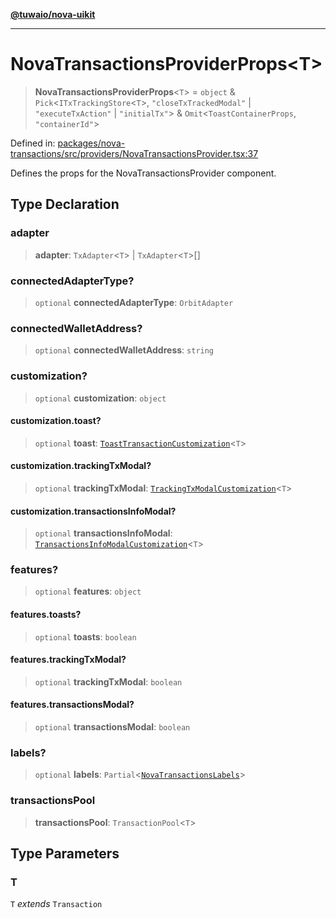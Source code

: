[**@tuwaio/nova-uikit**](../../../../README.md)

***

# NovaTransactionsProviderProps\<T\>

> **NovaTransactionsProviderProps**\<`T`\> = `object` & `Pick`\<`ITxTrackingStore`\<`T`\>, `"closeTxTrackedModal"` \| `"executeTxAction"` \| `"initialTx"`\> & `Omit`\<`ToastContainerProps`, `"containerId"`\>

Defined in: [packages/nova-transactions/src/providers/NovaTransactionsProvider.tsx:37](https://github.com/TuwaIO/nova-uikit/blob/eac112e7837b18e42b510f826448b83af4bada15/packages/nova-transactions/src/providers/NovaTransactionsProvider.tsx#L37)

Defines the props for the NovaTransactionsProvider component.

## Type Declaration

### adapter

> **adapter**: `TxAdapter`\<`T`\> \| `TxAdapter`\<`T`\>[]

### connectedAdapterType?

> `optional` **connectedAdapterType**: `OrbitAdapter`

### connectedWalletAddress?

> `optional` **connectedWalletAddress**: `string`

### customization?

> `optional` **customization**: `object`

#### customization.toast?

> `optional` **toast**: [`ToastTransactionCustomization`](../../type-aliases/ToastTransactionCustomization.md)\<`T`\>

#### customization.trackingTxModal?

> `optional` **trackingTxModal**: [`TrackingTxModalCustomization`](../../type-aliases/TrackingTxModalCustomization.md)\<`T`\>

#### customization.transactionsInfoModal?

> `optional` **transactionsInfoModal**: [`TransactionsInfoModalCustomization`](../../type-aliases/TransactionsInfoModalCustomization.md)\<`T`\>

### features?

> `optional` **features**: `object`

#### features.toasts?

> `optional` **toasts**: `boolean`

#### features.trackingTxModal?

> `optional` **trackingTxModal**: `boolean`

#### features.transactionsModal?

> `optional` **transactionsModal**: `boolean`

### labels?

> `optional` **labels**: `Partial`\<[`NovaTransactionsLabels`](../../type-aliases/NovaTransactionsLabels.md)\>

### transactionsPool

> **transactionsPool**: `TransactionPool`\<`T`\>

## Type Parameters

### T

`T` *extends* `Transaction`
